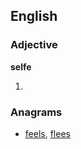 ==English==

===Adjective===
'''selfe'''

# {{obsolete spelling of|self}}

===Anagrams===
* [[feels#English|feels]], [[flees#English|flees]]
